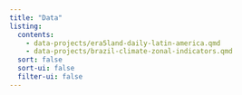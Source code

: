 ```yaml
---
title: "Data"
listing:
  contents:
    - data-projects/era5land-daily-latin-america.qmd
    - data-projects/brazil-climate-zonal-indicators.qmd
  sort: false
  sort-ui: false
  filter-ui: false
---
```

